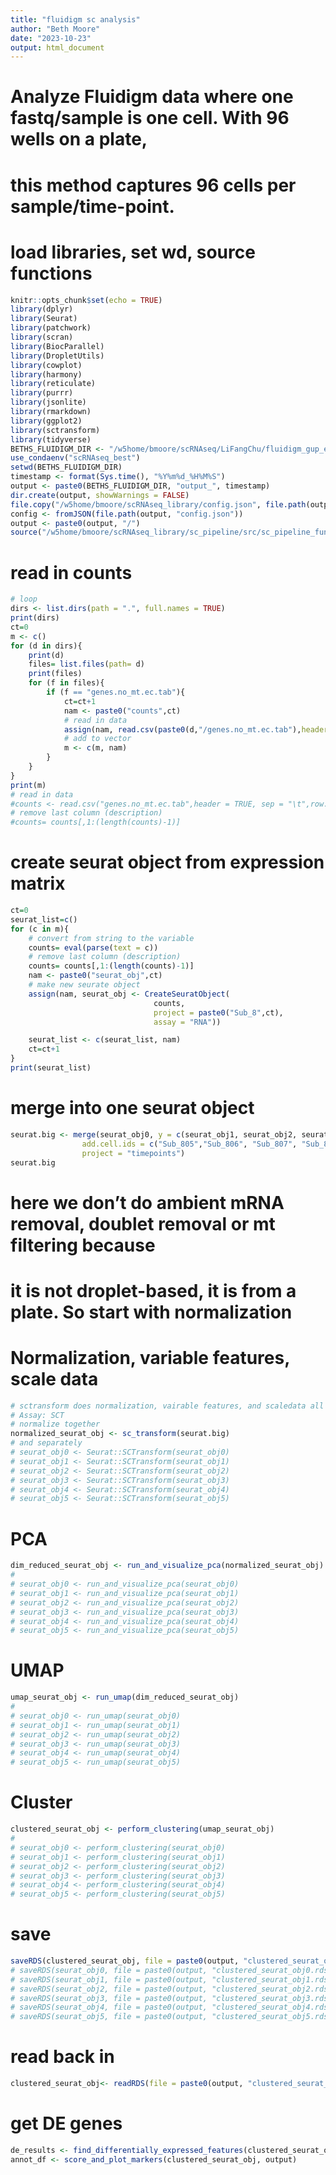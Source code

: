 ```yaml
---
title: "fluidigm sc analysis"
author: "Beth Moore"
date: "2023-10-23"
output: html_document
---
```

# Analyze Fluidigm data where one fastq/sample is one cell. With 96 wells on a plate, 
# this method captures 96 cells per sample/time-point.

# load libraries, set wd, source functions
```r
knitr::opts_chunk$set(echo = TRUE)
library(dplyr)
library(Seurat)
library(patchwork)
library(scran)
library(BiocParallel)
library(DropletUtils)
library(cowplot)
library(harmony)
library(reticulate)
library(purrr)
library(jsonlite)
library(rmarkdown)
library(ggplot2)
library(sctransform)
library(tidyverse)
BETHS_FLUIDIGM_DIR <- "/w5home/bmoore/scRNAseq/LiFangChu/fluidigm_gup_expr_results/"
use_condaenv("scRNAseq_best")
setwd(BETHS_FLUIDIGM_DIR)
timestamp <- format(Sys.time(), "%Y%m%d_%H%M%S")
output <- paste0(BETHS_FLUIDIGM_DIR, "output_", timestamp)
dir.create(output, showWarnings = FALSE)
file.copy("/w5home/bmoore/scRNAseq_library/config.json", file.path(output, "config.json"))
config <- fromJSON(file.path(output, "config.json"))
output <- paste0(output, "/")
source("/w5home/bmoore/scRNAseq_library/sc_pipeline/src/sc_pipeline_functions.R")
```
# read in counts
```r
# loop
dirs <- list.dirs(path = ".", full.names = TRUE)
print(dirs)
ct=0
m <- c()
for (d in dirs){
    print(d)
    files= list.files(path= d)
    print(files)
    for (f in files){
        if (f == "genes.no_mt.ec.tab"){
            ct=ct+1
            nam <- paste0("counts",ct)
            # read in data
            assign(nam, read.csv(paste0(d,"/genes.no_mt.ec.tab"),header = TRUE, sep = "\t",row.names=1))
            # add to vector
            m <- c(m, nam)
        }
    }
}
print(m)
# read in data
#counts <- read.csv("genes.no_mt.ec.tab",header = TRUE, sep = "\t",row.names=1)
# remove last column (description)
#counts= counts[,1:(length(counts)-1)]
```

# create seurat object from expression matrix
```r
ct=0
seurat_list=c()
for (c in m){
    # convert from string to the variable
    counts= eval(parse(text = c))
    # remove last column (description)
    counts= counts[,1:(length(counts)-1)]
    nam <- paste0("seurat_obj",ct)
    # make new seurate object
    assign(nam, seurat_obj <- CreateSeuratObject(
                                counts,
                                project = paste0("Sub_8",ct),
                                assay = "RNA"))

    seurat_list <- c(seurat_list, nam)
    ct=ct+1
}
print(seurat_list)

```
# merge into one seurat object
```r
seurat.big <- merge(seurat_obj0, y = c(seurat_obj1, seurat_obj2, seurat_obj3, seurat_obj4, seurat_obj5), 
                add.cell.ids = c("Sub_805","Sub_806", "Sub_807", "Sub_808","Sub_809","Sub_810"), 
                project = "timepoints")
seurat.big
```

# here we don't do ambient mRNA removal, doublet removal or mt filtering because
# it is not droplet-based, it is from a plate. So start with normalization

# Normalization, variable features, scale data
```r
# sctransform does normalization, vairable features, and scaledata all in one
# Assay: SCT
# normalize together
normalized_seurat_obj <- sc_transform(seurat.big)
# and separately
# seurat_obj0 <- Seurat::SCTransform(seurat_obj0)
# seurat_obj1 <- Seurat::SCTransform(seurat_obj1)
# seurat_obj2 <- Seurat::SCTransform(seurat_obj2)
# seurat_obj3 <- Seurat::SCTransform(seurat_obj3)
# seurat_obj4 <- Seurat::SCTransform(seurat_obj4)
# seurat_obj5 <- Seurat::SCTransform(seurat_obj5)
```
# PCA
```r
dim_reduced_seurat_obj <- run_and_visualize_pca(normalized_seurat_obj)
#
# seurat_obj0 <- run_and_visualize_pca(seurat_obj0)
# seurat_obj1 <- run_and_visualize_pca(seurat_obj1)
# seurat_obj2 <- run_and_visualize_pca(seurat_obj2)
# seurat_obj3 <- run_and_visualize_pca(seurat_obj3)
# seurat_obj4 <- run_and_visualize_pca(seurat_obj4)
# seurat_obj5 <- run_and_visualize_pca(seurat_obj5)
```
# UMAP
```r
umap_seurat_obj <- run_umap(dim_reduced_seurat_obj)
#
# seurat_obj0 <- run_umap(seurat_obj0)
# seurat_obj1 <- run_umap(seurat_obj1)
# seurat_obj2 <- run_umap(seurat_obj2)
# seurat_obj3 <- run_umap(seurat_obj3)
# seurat_obj4 <- run_umap(seurat_obj4)
# seurat_obj5 <- run_umap(seurat_obj5)
```
# Cluster
```r
clustered_seurat_obj <- perform_clustering(umap_seurat_obj)
#
# seurat_obj0 <- perform_clustering(seurat_obj0)
# seurat_obj1 <- perform_clustering(seurat_obj1)
# seurat_obj2 <- perform_clustering(seurat_obj2)
# seurat_obj3 <- perform_clustering(seurat_obj3)
# seurat_obj4 <- perform_clustering(seurat_obj4)
# seurat_obj5 <- perform_clustering(seurat_obj5)
```
# save
```r
saveRDS(clustered_seurat_obj, file = paste0(output, "clustered_seurat_obj.rds"))
# saveRDS(seurat_obj0, file = paste0(output, "clustered_seurat_obj0.rds"))
# saveRDS(seurat_obj1, file = paste0(output, "clustered_seurat_obj1.rds"))
# saveRDS(seurat_obj2, file = paste0(output, "clustered_seurat_obj2.rds"))
# saveRDS(seurat_obj3, file = paste0(output, "clustered_seurat_obj3.rds"))
# saveRDS(seurat_obj4, file = paste0(output, "clustered_seurat_obj4.rds"))
# saveRDS(seurat_obj5, file = paste0(output, "clustered_seurat_obj5.rds"))
```
# read back in
```r
clustered_seurat_obj<- readRDS(file = paste0(output, "clustered_seurat_obj.rds"))
```
# get DE genes
```r
de_results <- find_differentially_expressed_features(clustered_seurat_obj)
annot_df <- score_and_plot_markers(clustered_seurat_obj, output)
```
